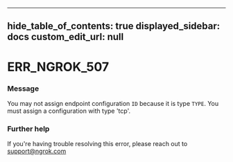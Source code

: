 
---
hide_table_of_contents: true
displayed_sidebar: docs
custom_edit_url: null
---


# ERR_NGROK_507

### Message
You may not assign endpoint configuration `ID` because it is type `TYPE`. You must assign a configuration with type 'tcp'.

### Further help
If you're having trouble resolving this error, please reach out to [support@ngrok.com](mailto:support@ngrok.com?subject=Help%20with%20ERR_NGROK_507)


<ErrorDetails error='err_ngrok_507' />
